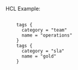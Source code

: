 <!-- Code generated from the comments of the Tag struct in datasource/virtualmachine/data.go; DO NOT EDIT MANUALLY -->

HCL Example:

```hcl

	tags {
	  category = "team"
	  name = "operations"
	}
	tags {
	  category = "sla"
	  name = "gold"
	}

```

<!-- End of code generated from the comments of the Tag struct in datasource/virtualmachine/data.go; -->

